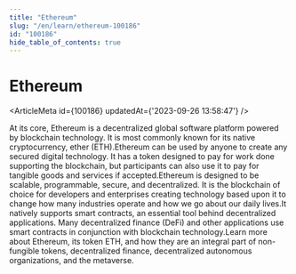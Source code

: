 ```yaml
---
title: "Ethereum"
slug: "/en/learn/ethereum-100186"
id: "100186"
hide_table_of_contents: true
---
```



# Ethereum

<ArticleMeta id={100186} updatedAt={'2023-09-26 13:58:47'} />
<div className='border-solid border-b border-t-0 my-4 border-[var(--ifm-color-gray-300)]' />

At its core, Ethereum is a decentralized global software platform powered by blockchain technology. It is most commonly known for its native cryptocurrency, ether (ETH).Ethereum can be used by anyone to create any secured digital technology. It has a token designed to pay for work done supporting the blockchain, but participants can also use it to pay for tangible goods and services if accepted.Ethereum is designed to be scalable, programmable, secure, and decentralized. It is the blockchain of choice for developers and enterprises creating technology based upon it to change how many industries operate and how we go about our daily lives.It natively supports smart contracts, an essential tool behind decentralized applications. Many decentralized finance (DeFi) and other applications use smart contracts in conjunction with blockchain technology.Learn more about Ethereum, its token ETH, and how they are an integral part of non-fungible tokens, decentralized finance, decentralized autonomous organizations, and the metaverse.
